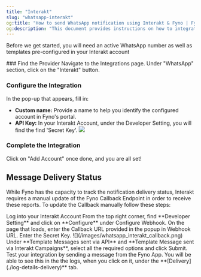 ```yaml
---
title: "Interakt"
slug: "whatsapp-interakt"
og:title: "How to send WhatsApp notification using Interakt & Fyno | Fyno Documentation"
og:description: "This document provides instructions on how to integrate WhatsApp with Interakt in Fyno, including setting up the account and updating the Callback URL for message delivery status tracking."
---
```


Before we get started, you will need an active WhatsApp number as well as templates pre-configured in your Interakt account

<Steps>
### Find the Provider
Navigate to the Integrations page. Under "WhatsApp" section, click on the "Interakt" button.

### Configure the Integration

In the pop-up that appears, fill in:

- **Custom name:** Provide a name to help you identify the configured account in Fyno's portal.
- **API Key:** In your Interakt Account, under the Developer Setting, you will find the find 'Secret Key'.
  ![](/images/whatsapp_interakt_apikey.png)

### Complete the Integration

Click on "Add Account" once done, and you are all set!

</Steps>

## Message Delivery Status

While Fyno has the capacity to track the notification delivery status, Interakt requires a manual update of the Fyno Callback Endpoint in order to receive these reports. To update the Callback manually follow these steps:

<Steps>
  <Step>Log into your Interakt Account</Step>
  <Step>From the top right corner, find **Developer Setting** and click on **Configure** under Configure Webhook.</Step>
  <Step>On the page that loads, enter the Callback URL provided in the popup in Webhook URL. Enter the Secret Key. ![](/images/whatsapp_interakt_callback.png)</Step>
  <Step>Under **Template Messages sent via API** and **Template Message sent via Interakt Campaigns**, select all the required options and click Submit.</Step>
  <Step>Test your integration by sending a message from the Fyno App. You will be able to see this in the the logs, when you click on it, under the **[Delivery](./log-details-delivery)** tab.</Step>
</Steps>
